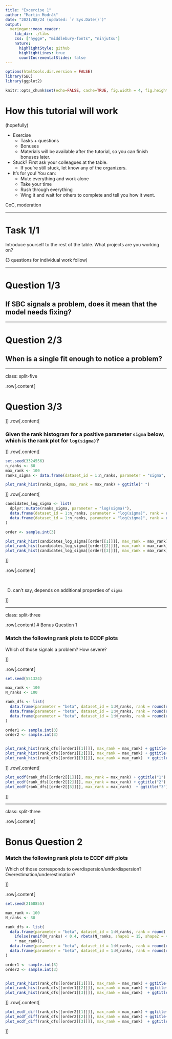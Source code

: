 ```yaml
---
title: "Excercise 1"
author: "Martin Modrák"
date: "2021/08/24 (updated: `r Sys.Date()`)"
output:
  xaringan::moon_reader:
    lib_dir: ./libs
    css: ["hygge", "middlebury-fonts", "ninjutsu"]
    nature:
      highlightStyle: github
      highlightLines: true
      countIncrementalSlides: false
---
```


```r
options(htmltools.dir.version = FALSE)
library(SBC)
library(ggplot2)

knitr::opts_chunk$set(echo=FALSE, cache=TRUE, fig.width = 4, fig.height=2.5)
```

# How this tutorial will work

(hopefully)

- Exercise
  - Tasks + questions
  - Bonuses
  - Materials will be available after the tutorial, so you can finish bonuses later.
- Stuck? First ask your colleagues at the table.
  - If you're still stuck, let know any of the organizers.
- It's for you! You can:
  - Mute everything and work alone
  - Take your time
  - Rush through everything
  - Wing it and wait for others to complete and tell you how it went.

CoC, moderation

---

# Task 1/1

Introduce yourself to the rest of the table. What projects are you working on?

(3 questions for individual work follow)

---

# Question 1/3

## If SBC signals a problem, does it mean that the model needs fixing?

---

# Question 2/3

## When is a single fit enough to notice a problem?

---

class: split-five

.row[.content[

# Question 3/3
]]
.row[.content[

### Given the rank histogram for a positive parameter `sigma` below, which is the rank plot for `log(sigma)`?

]]
.row[.content[

```r
set.seed(3324556)
n_ranks <- 80
max_rank <- 100
ranks_sigma <- data.frame(dataset_id = 1:n_ranks, parameter = "sigma", rank = round(rbeta(n_ranks, 0.6, 0.9) * max_rank))

plot_rank_hist(ranks_sigma, max_rank = max_rank) + ggtitle(" ")
```


]]
.row[.content[

```r
candidates_log_sigma <- list(
  dplyr::mutate(ranks_sigma, parameter = "log(sigma)"),
  data.frame(dataset_id = 1:n_ranks, parameter = "log(sigma)", rank = round(rbeta(n_ranks, 0.5, 0.9) * max_rank)),
  data.frame(dataset_id = 1:n_ranks, parameter = "log(sigma)", rank = round(rbeta(n_ranks, 0.9, 0.9) * max_rank))
)

order <- sample.int(3)

plot_rank_hist(candidates_log_sigma[[order[[1]]]], max_rank = max_rank) + ggtitle("A")
plot_rank_hist(candidates_log_sigma[[order[[2]]]], max_rank = max_rank) + ggtitle("B")
plot_rank_hist(candidates_log_sigma[[order[[3]]]], max_rank = max_rank) + ggtitle("C")


```


]]

.row[.content[

&nbsp;



D) can't say, depends on additional properties of `sigma`

]]

---

class: split-three

.row[.content[
# Bonus Question 1

### Match the following rank plots to ECDF plots

Which of those signals a problem? How severe?

]]


.row[.content[

```r

set.seed(551324)

max_rank <- 100
N_ranks <- 100

rank_dfs <- list(
  data.frame(parameter = "beta", dataset_id = 1:N_ranks, rank = round(rbeta(N_ranks, shape1 = 1, shape2 = 1) * max_rank)),
  data.frame(parameter = "beta", dataset_id = 1:N_ranks, rank = round(rbeta(N_ranks, shape1 = 3, shape2 = 1) * max_rank)),
  data.frame(parameter = "beta", dataset_id = 1:N_ranks, rank = round(rbeta(N_ranks, shape1 = 8, shape2 = 4) * max_rank))
)

order1 <- sample.int(3)
order2 <- sample.int(3)


plot_rank_hist(rank_dfs[[order1[[1]]]], max_rank = max_rank) + ggtitle("A")
plot_rank_hist(rank_dfs[[order1[[2]]]], max_rank = max_rank) + ggtitle("B") 
plot_rank_hist(rank_dfs[[order1[[3]]]], max_rank = max_rank)  + ggtitle("C")
```


]]
.row[.content[
  
```r
plot_ecdf(rank_dfs[[order2[[1]]]], max_rank = max_rank) + ggtitle("1")
plot_ecdf(rank_dfs[[order2[[2]]]], max_rank = max_rank) + ggtitle("2") 
plot_ecdf(rank_dfs[[order2[[3]]]], max_rank = max_rank)  + ggtitle("3")

```
 
  
]]

---

class: split-three

.row[.content[

# Bonus Question 2

### Match the following rank plots to ECDF diff plots

Which of those corresponds to overdispersion/underdispersion? Overestimation/underestimation? 

]]

.row[.content[

```r

set.seed(2168855)

max_rank <- 100
N_ranks <- 30

rank_dfs <- list(
  data.frame(parameter = "beta", dataset_id = 1:N_ranks, rank = round(
    ifelse(runif(N_ranks) < 0.4, rbeta(N_ranks, shape1 = 15, shape2 = 4), rbeta(N_ranks, shape1 = 30, shape2 = 1))
    * max_rank)),
  data.frame(parameter = "beta", dataset_id = 1:N_ranks, rank = round(rbeta(N_ranks, shape1 = 0.1, shape2 = 0.1) * max_rank)),
  data.frame(parameter = "beta", dataset_id = 1:N_ranks, rank = round(rbeta(N_ranks, shape1 = 6, shape2 = 6) * max_rank))
)

order1 <- sample.int(3)
order2 <- sample.int(3)


plot_rank_hist(rank_dfs[[order1[[1]]]], max_rank = max_rank) + ggtitle("A")
plot_rank_hist(rank_dfs[[order1[[2]]]], max_rank = max_rank) + ggtitle("B") 
plot_rank_hist(rank_dfs[[order1[[3]]]], max_rank = max_rank)  + ggtitle("C")
```


]]
.row[.content[
  
```r
plot_ecdf_diff(rank_dfs[[order2[[1]]]], max_rank = max_rank) + ggtitle("1")
plot_ecdf_diff(rank_dfs[[order2[[2]]]], max_rank = max_rank) + ggtitle("2") 
plot_ecdf_diff(rank_dfs[[order2[[3]]]], max_rank = max_rank)  + ggtitle("3")

```
 
  
]]


